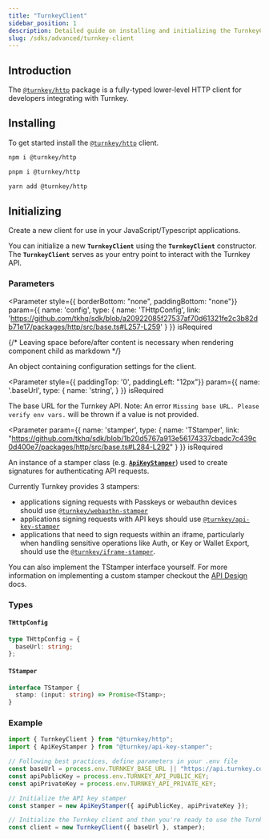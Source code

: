 ```yaml
---
title: "TurnkeyClient"
sidebar_position: 1
description: Detailed guide on installing and initializing the TurnkeyClient
slug: /sdks/advanced/turnkey-client
---
```



## Introduction

The [`@turnkey/http`](https://www.npmjs.com/package/@turnkey/http) package is a fully-typed lower-level HTTP client for developers integrating with Turnkey.

## Installing

To get started install the [`@turnkey/http`](https://www.npmjs.com/package/@turnkey/http) client.

<Tabs>
  <TabItem value="npm" label="npm" default>

```bash
npm i @turnkey/http
```

  </TabItem>
  <TabItem value="pnpm" label="pnpm">

```bash
pnpm i @turnkey/http
```

  </TabItem>
  <TabItem value="yarn" label="yarn">

```bash
yarn add @turnkey/http
```

  </TabItem>
</Tabs>

## Initializing

Create a new client for use in your JavaScript/Typescript applications.

You can initialize a new **`TurnkeyClient`** using the **`TurnkeyClient`** constructor. The **`TurnkeyClient`** serves as your entry point to interact with the Turnkey API.

### Parameters

<Parameter
  style={{ borderBottom: "none", paddingBottom: "none"}}
  param={{
    name: 'config',
    type: {
      name: 'THttpConfig',
      link: 'https://github.com/tkhq/sdk/blob/a20922085f27537af70d61321fe2c3b82db71e17/packages/http/src/base.ts#L257-L259'
    }
  }}
  isRequired
>
{/* Leaving space before/after content is necessary when rendering component child as markdown */}

An object containing configuration settings for the client.

</Parameter>

<Parameter
  style={{ paddingTop: '0', paddingLeft: "12px"}}
  param={{
    name: '.baseUrl',
    type: {
      name: 'string',
    }
  }}
  isRequired
>

The base URL for the Turnkey API. Note: An error `Missing base URL. Please verify env vars.` will be thrown if a value is not provided.

</Parameter>

<Parameter
  param={{
    name: 'stamper',
    type: {
      name: 'TStamper',
      link: "https://github.com/tkhq/sdk/blob/1b20d5767a913e56174337cbadc7c439c0d400e7/packages/http/src/base.ts#L284-L292"
    }
  }}
  isRequired
>

An instance of a stamper class (e.g. [**`ApiKeyStamper`**](./api-key-stamper.mdx)) used to create signatures for authenticating API requests.

Currently Turnkey provides 3 stampers:

- applications signing requests with Passkeys or webauthn devices should use [`@turnkey/webauthn-stamper`](./webauthn-stamper.mdx)
- applications signing requests with API keys should use [`@turnkey/api-key-stamper`](./api-key-stamper.mdx)
- applications that need to sign requests within an iframe, particularly when handling sensitive operations like Auth, or Key or Wallet Export, should use the [`@turnkey/iframe-stamper`](./iframe-stamper.mdx).

You can also implement the TStamper interface yourself. For more information on implementing a custom stamper checkout the [API Design](/developer-reference/api-overview/intro) docs.

</Parameter>

### Types

#### `THttpConfig`

```ts
type THttpConfig = {
  baseUrl: string;
};
```

#### `TStamper`

```ts
interface TStamper {
  stamp: (input: string) => Promise<TStamp>;
}
```

### Example

```ts
import { TurnkeyClient } from "@turnkey/http";
import { ApiKeyStamper } from "@turnkey/api-key-stamper";

// Following best practices, define parameters in your .env file
const baseUrl = process.env.TURNKEY_BASE_URL || "https://api.turnkey.com";
const apiPublicKey = process.env.TURNKEY_API_PUBLIC_KEY;
const apiPrivateKey = process.env.TURNKEY_API_PRIVATE_KEY;

// Initialize the API key stamper
const stamper = new ApiKeyStamper({ apiPublicKey, apiPrivateKey });

// Initialize the Turnkey client and then you're ready to use the Turnkey client! 🎉
const client = new TurnkeyClient({ baseUrl }, stamper);
```
